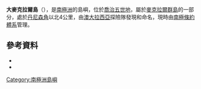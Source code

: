 {{coord|66|58|S|142|39|E|source:GNIS|display=title}}

'''大麥克拉爾島'''（{{lang-en|Greater Mackellar Island}}），是[[南極洲|南極洲]]的島嶼，位於[[喬治五世地|喬治五世地]]，屬於[[麥克拉爾群島|麥克拉爾群島]]的一部分，處於[[丹尼森角|丹尼森角]]以北4公里，由[[澳大拉西亞|澳大拉西亞]]探險隊發現和命名，現時由[[南極條約體系|南極條約體系]]管理。

==參考資料==
*{{cite gnis | type = antarid | id = 5983| name = Greater Mackellar Island | accessdate = 2012-05-06}}
*{{usgs-gazetteer|id=5983}}

{{DEFAULTSORT:Greater Mackellar Island}}
[[Category:南極洲島嶼|Category:南極洲島嶼]]


{{GeorgeVLand-geo-stub}}